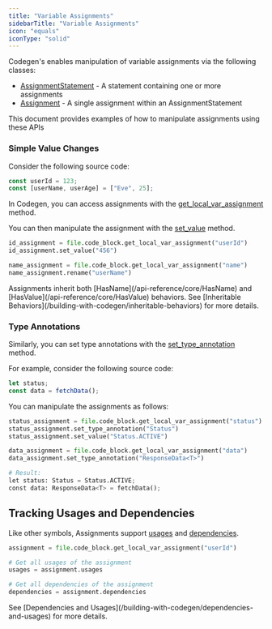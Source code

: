 ```yaml
---
title: "Variable Assignments"
sidebarTitle: "Variable Assignments"
icon: "equals"
iconType: "solid"
---
```


Codegen's enables manipulation of variable assignments via the following classes:

- [AssignmentStatement](../api-reference/core/AssignmentStatement) - A statement containing one or more assignments
- [Assignment](../api-reference/core/Assignment) - A single assignment within an AssignmentStatement

This document provides examples of how to manipulate assignments using these APIs

### Simple Value Changes

Consider the following source code:

```typescript
const userId = 123;
const [userName, userAge] = ["Eve", 25];
```

In Codegen, you can access assignments with the [get_local_var_assignment](../api-reference/core/CodeBlock#get-local-var-assignment) method.

You can then manipulate the assignment with the [set_value](../api-reference/core/Assignment#set-value) method.

```python
id_assignment = file.code_block.get_local_var_assignment("userId")
id_assignment.set_value("456")

name_assignment = file.code_block.get_local_var_assignment("name")
name_assignment.rename("userName")
```

<Note>
  Assignments inherit both [HasName](/api-reference/core/HasName) and
  [HasValue](/api-reference/core/HasValue) behaviors. See [Inheritable
  Behaviors](/building-with-codegen/inheritable-behaviors) for more details.
</Note>

### Type Annotations

Similarly, you can set type annotations with the [set_type_annotation](../api-reference/core/Assignment#set-type-annotation) method.

For example, consider the following source code:

```typescript
let status;
const data = fetchData();
```

You can manipulate the assignments as follows:

```python
status_assignment = file.code_block.get_local_var_assignment("status")
status_assignment.set_type_annotation("Status")
status_assignment.set_value("Status.ACTIVE")

data_assignment = file.code_block.get_local_var_assignment("data")
data_assignment.set_type_annotation("ResponseData<T>")

# Result:
let status: Status = Status.ACTIVE;
const data: ResponseData<T> = fetchData();
```

## Tracking Usages and Dependencies

Like other symbols, Assignments support [usages](/api-reference/core/Assignment#usages) and [dependencies](/api-reference/core/Assignment#dependencies).

```python
assignment = file.code_block.get_local_var_assignment("userId")

# Get all usages of the assignment
usages = assignment.usages

# Get all dependencies of the assignment
dependencies = assignment.dependencies
```

<Tip>
  See [Dependencies and Usages](/building-with-codegen/dependencies-and-usages)
  for more details.
</Tip>
